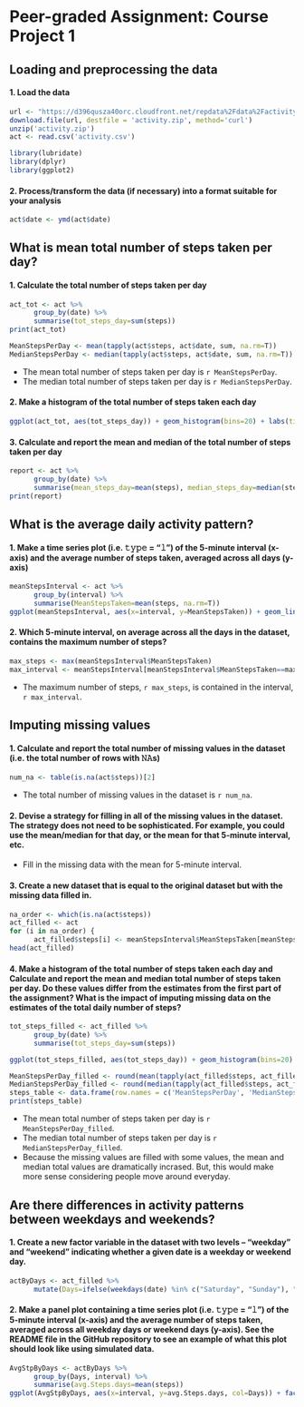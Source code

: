 Peer-graded Assignment: Course Project 1
==========================================

## Loading and preprocessing the data

#### 1. Load the data
```r
url <- "https://d396qusza40orc.cloudfront.net/repdata%2Fdata%2Factivity.zip"
download.file(url, destfile = 'activity.zip', method='curl')
unzip('activity.zip')
act <- read.csv('activity.csv')
```

```r
library(lubridate)
library(dplyr)
library(ggplot2)
```

#### 2. Process/transform the data (if necessary) into a format suitable for your analysis
```r
act$date <- ymd(act$date)
```

## What is mean total number of steps taken per day?

#### 1. Calculate the total number of steps taken per day
```r

act_tot <- act %>%
      group_by(date) %>%
      summarise(tot_steps_day=sum(steps))
print(act_tot)

MeanStepsPerDay <- mean(tapply(act$steps, act$date, sum, na.rm=T))
MedianStepsPerDay <- median(tapply(act$steps, act$date, sum, na.rm=T))
```
* The mean total number of steps taken per day is `r MeanStepsPerDay`.
* The median total number of steps taken per day is `r MedianStepsPerDay`.

#### 2. Make a histogram of the total number of steps taken each day
```r
ggplot(act_tot, aes(tot_steps_day)) + geom_histogram(bins=20) + labs(title='Total Number of Steps Taken Each Day') + labs(x='total steps per day', y='frequency')
```

#### 3. Calculate and report the mean and median of the total number of steps taken per day
```r
report <- act %>%
      group_by(date) %>%
      summarise(mean_steps_day=mean(steps), median_steps_day=median(steps))
print(report)
```


## What is the average daily activity pattern?

#### 1. Make a time series plot (i.e. 𝚝𝚢𝚙𝚎 = "𝚕") of the 5-minute interval (x-axis) and the average number of steps taken, averaged across all days (y-axis)
```r
meanStepsInterval <- act %>%
      group_by(interval) %>%
      summarise(MeanStepsTaken=mean(steps, na.rm=T))
ggplot(meanStepsInterval, aes(x=interval, y=MeanStepsTaken)) + geom_line(col='blue')
```

#### 2. Which 5-minute interval, on average across all the days in the dataset, contains the maximum number of steps?
```r
max_steps <- max(meanStepsInterval$MeanStepsTaken)
max_interval <- meanStepsInterval[meanStepsInterval$MeanStepsTaken==max_steps,][[1]]
```

* The maximum number of steps, `r max_steps`, is contained in the interval, `r max_interval`.

## Imputing missing values

#### 1. Calculate and report the total number of missing values in the dataset (i.e. the total number of rows with 𝙽𝙰s)

```r
num_na <- table(is.na(act$steps))[2]
```

* The total number of missing values in the dataset is `r num_na`.

#### 2. Devise a strategy for filling in all of the missing values in the dataset. The strategy does not need to be sophisticated. For example, you could use the mean/median for that day, or the mean for that 5-minute interval, etc.

* Fill in the missing data with the mean for 5-minute interval.

#### 3. Create a new dataset that is equal to the original dataset but with the missing data filled in.

```r
na_order <- which(is.na(act$steps))
act_filled <- act 
for (i in na_order) {
      act_filled$steps[i] <- meanStepsInterval$MeanStepsTaken[meanStepsInterval$interval==act_filled$interval[i]]}   
head(act_filled)
```

#### 4. Make a histogram of the total number of steps taken each day and Calculate and report the mean and median total number of steps taken per day. Do these values differ from the estimates from the first part of the assignment? What is the impact of imputing missing data on the estimates of the total daily number of steps?
```r
tot_steps_filled <- act_filled %>%
      group_by(date) %>%
      summarise(tot_steps_day=sum(steps))

ggplot(tot_steps_filled, aes(tot_steps_day)) + geom_histogram(bins=20) + labs(title='Total Number of Steps Taken Each Day') + labs(x='total steps per day', y='frequency')

MeanStepsPerDay_filled <- round(mean(tapply(act_filled$steps, act_filled$date, sum, na.rm=T)))
MedianStepsPerDay_filled <- round(median(tapply(act_filled$steps, act_filled$date, sum, na.rm=T)))
steps_table <- data.frame(row.names = c('MeanStepsPerDay', 'MedianStepsPerDay'), before_impute=c(MeanStepsPerDay, MedianStepsPerDay), after_impute=c(MeanStepsPerDay_filled, MedianStepsPerDay_filled))
print(steps_table)

```
* The mean total number of steps taken per day is `r MeanStepsPerDay_filled`.
* The median total number of steps taken per day is `r MedianStepsPerDay_filled`.
* Because the missing values are filled with some values, the mean and median total values are dramatically incrased. But, this would make more sense considering people move around everyday. 

## Are there differences in activity patterns between weekdays and weekends?

#### 1. Create a new factor variable in the dataset with two levels – “weekday” and “weekend” indicating whether a given date is a weekday or weekend day.

```r

actByDays <- act_filled %>%
      mutate(Days=ifelse(weekdays(date) %in% c("Saturday", "Sunday"), "Weekend", "Weekdays" ))

```

#### 2. Make a panel plot containing a time series plot (i.e. 𝚝𝚢𝚙𝚎 = "𝚕") of the 5-minute interval (x-axis) and the average number of steps taken, averaged across all weekday days or weekend days (y-axis). See the README file in the GitHub repository to see an example of what this plot should look like using simulated data.

```r
AvgStpByDays <- actByDays %>%
      group_by(Days, interval) %>%
      summarise(avg.Steps.days=mean(steps))
ggplot(AvgStpByDays, aes(x=interval, y=avg.Steps.days, col=Days)) + facet_grid(Days~.) +geom_line() + labs(title="Time Series Plot of Average Steps Taken on Weekdays and Weekends") + labs(x="5-minute interval", y="average number of steps")

```















